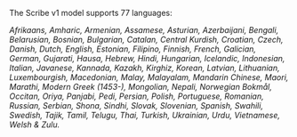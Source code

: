 The Scribe v1 model supports 77 languages:

_Afrikaans, Amharic, Armenian, Assamese, Asturian, Azerbaijani, Bengali, Belarusian, Bosnian, Bulgarian, Catalan, Central Kurdish, Croatian, Czech, Danish, Dutch, English, Estonian, Filipino, Finnish, French, Galician, German, Gujarati, Hausa, Hebrew, Hindi, Hungarian, Icelandic, Indonesian, Italian, Javanese, Kannada, Kazakh, Kirghiz, Korean, Latvian, Lithuanian, Luxembourgish, Macedonian, Malay, Malayalam, Mandarin Chinese, Maori, Marathi, Modern Greek (1453-), Mongolian, Nepali, Norwegian Bokmål, Occitan, Oriya, Panjabi, Pedi, Persian, Polish, Portuguese, Romanian, Russian, Serbian, Shona, Sindhi, Slovak, Slovenian, Spanish, Swahili, Swedish, Tajik, Tamil, Telugu, Thai, Turkish, Ukrainian, Urdu, Vietnamese, Welsh & Zulu._
